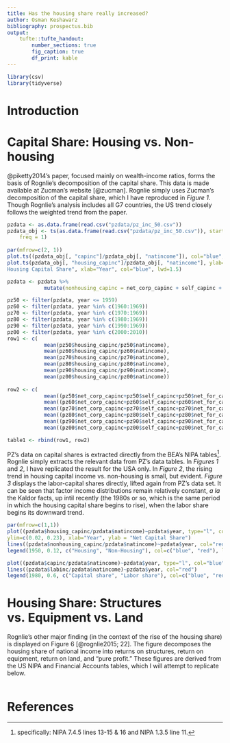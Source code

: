 ```yaml
---
title: Has the housing share really increased?
author: Osman Keshawarz
bibliography: prospectus.bib
output:
    tufte::tufte_handout: 
        number_sections: true
        fig_caption: true
        df_print: kable
---
```


```r
library(csv)
library(tidyverse)
```


# Introduction

# Capital Share: Housing vs. Non-housing

@piketty2014's paper, focused mainly on wealth-income ratios, forms the basis
of Rognlie's decomposition of the capital share. This data is made available at
Zucman's website [@zucman]. Rognlie simply uses Zucman's decomposition of the
capital share, which I have reproduced in *Figure 1*. Though Rognlie's analysis
includes all G7 countries, the US trend closely follows the weighted trend from
the paper.

```r
pzdata <- as.data.frame(read.csv("pzdata/pz_inc_50.csv"))
pzdata_obj <- ts(as.data.frame(read.csv("pzdata/pz_inc_50.csv")), start = 1950, end = 2010,
    freq = 1)
 
par(mfrow=c(2, 1))
plot.ts((pzdata_obj[, "capinc"]/pzdata_obj[, "natincome"]), col="blue", lwd=1.5, ylab="Net Capital Share", xlab="Year")
plot.ts(pzdata_obj[, "housing_capinc"]/pzdata_obj[, "natincome"], ylab="Net
Housing Capital Share", xlab="Year", col="blue", lwd=1.5)
```

```r

pzdata <- pzdata %>%
            mutate(nonhousing_capinc = net_corp_capinc + self_capinc + net_for_capinc + net_govt_interest)

pz50 <- filter(pzdata, year <= 1959)
pz60 <- filter(pzdata, year %in% c(1960:1969))
pz70 <- filter(pzdata, year %in% c(1970:1969))
pz80 <- filter(pzdata, year %in% c(1980:1969))
pz90 <- filter(pzdata, year %in% c(1990:1969))
pz00 <- filter(pzdata, year %in% c(2000:2010))
row1 <- c(
            mean(pz50$housing_capinc/pz50$natincome),
            mean(pz60$housing_capinc/pz60$natincome),
            mean(pz70$housing_capinc/pz70$natincome),
            mean(pz80$housing_capinc/pz80$natincome),
            mean(pz90$housing_capinc/pz90$natincome),
            mean(pz00$housing_capinc/pz00$natincome))
            
row2 <- c(            
            mean((pz50$net_corp_capinc+pz50$self_capinc+pz50$net_for_capinc+pz50$net_govt_interest)/pz50$natincome),
            mean((pz60$net_corp_capinc+pz60$self_capinc+pz60$net_for_capinc+pz60$net_govt_interest)/pz60$natincome),
            mean((pz70$net_corp_capinc+pz70$self_capinc+pz70$net_for_capinc+pz70$net_govt_interest)/pz70$natincome),
            mean((pz80$net_corp_capinc+pz80$self_capinc+pz80$net_for_capinc+pz80$net_govt_interest)/pz80$natincome),
            mean((pz90$net_corp_capinc+pz90$self_capinc+pz90$net_for_capinc+pz90$net_govt_interest)/pz90$natincome),
            mean((pz00$net_corp_capinc+pz00$self_capinc+pz00$net_for_capinc+pz00$net_govt_interest)/pz00$natincome))

table1 <- rbind(row1, row2)
```

PZ's data on capital shares is extracted directly from the BEA's NIPA
tables^[specifically: NIPA 7.4.5 lines 13-15 & 16 and NIPA 1.3.5 line 11.].
Rognlie simply extracts the relevant data from PZ's data tables. In *Figures 1*
and *2*, I have replicated the result for the USA only. In *Figure 2*, the
rising trend in housing capital income vs. non-housing is small, but evident.
*Figure 3* displays the labor-capital shares directly, lifted again from PZ's
data set. It can be seen that factor income distributions remain relatively
constant, *a la* the Kaldor facts, up intil recently (the 1980s or so, which is
the same period in which the housing capital share begins to rise), when the
labor share begins its downward trend.

```r
par(mfrow=c(1,1))
plot((pzdata$housing_capinc/pzdata$natincome)~pzdata$year, type="l", col="blue", lwd=1.2,
ylim=c(0.02, 0.23), xlab="Year", ylab = "Net Capital Share")
lines((pzdata$nonhousing_capinc/pzdata$natincome)~pzdata$year, col="red", lwd=1.2)
legend(1950, 0.12, c("Housing", "Non-Housing"), col=c("blue", "red"), lwd=1)
```

```r
plot((pzdata$capinc/pzdata$natincome)~pzdata$year, type="l", col="blue", ylim=c(0.2, 0.8), xlab="Year", ylab="Share of National Income")
lines((pzdata$labinc/pzdata$natincome)~pzdata$year, col="red")
legend(1980, 0.6, c("Capital share", "Labor share"), col=c("blue", "red"), lwd=1)
``` 

\newpage

# Housing Share: Structures vs. Equipment vs. Land

Rognlie's other major finding (in the context of the rise of the housing
share) is displayed on Figure 6 [@rognlie2015; 22]. The figure decomposes
the housing share of national income into returns on structures, return on
equipment, return on land, and "pure profit." These figures are derived
from the US NIPA and Financial Accounts tables, which I will attempt to
replicate below.

```r

```

\newpage

# References




